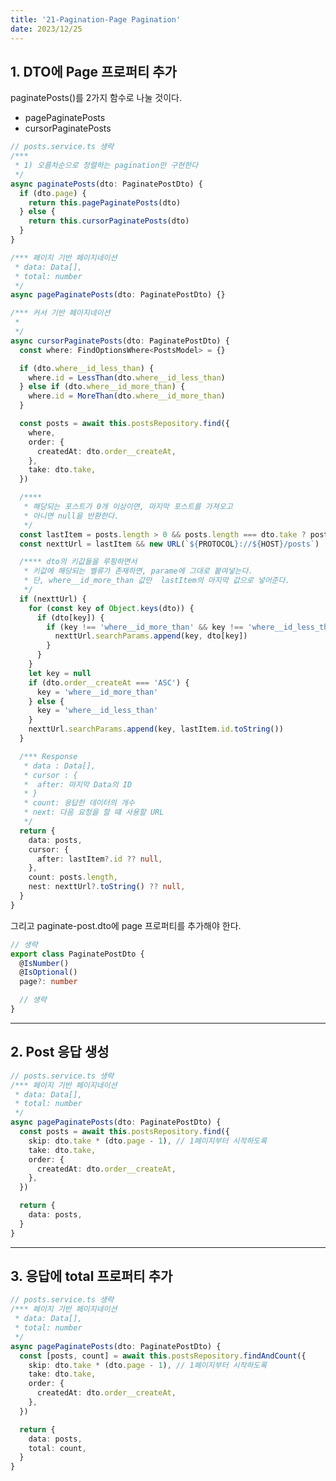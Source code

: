 ```yaml
---
title: '21-Pagination-Page Pagination'
date: 2023/12/25
---
```


## 1. DTO에 Page 프로퍼티 추가

paginatePosts()를 2가지 함수로 나눌 것이다.

- pagePaginatePosts
- cursorPaginatePosts

```ts posts.service.ts
// posts.service.ts 생략
/***
 * 1) 오름차순으로 정렬하는 pagination만 구현한다
 */
async paginatePosts(dto: PaginatePostDto) {
  if (dto.page) {
    return this.pagePaginatePosts(dto)
  } else {
    return this.cursorPaginatePosts(dto)
  }
}

/*** 페이지 기반 페이지네이션
 * data: Data[],
 * total: number
 */
async pagePaginatePosts(dto: PaginatePostDto) {}

/*** 커서 기반 페이지네이션
 *
 */
async cursorPaginatePosts(dto: PaginatePostDto) {
  const where: FindOptionsWhere<PostsModel> = {}

  if (dto.where__id_less_than) {
    where.id = LessThan(dto.where__id_less_than)
  } else if (dto.where__id_more_than) {
    where.id = MoreThan(dto.where__id_more_than)
  }

  const posts = await this.postsRepository.find({
    where,
    order: {
      createdAt: dto.order__createAt,
    },
    take: dto.take,
  })

  /****
   * 해당되는 포스트가 0개 이상이면, 마지막 포스트를 가져오고
   * 아니면 null을 반환한다.
   */
  const lastItem = posts.length > 0 && posts.length === dto.take ? posts[posts.length - 1] : null
  const nexttUrl = lastItem && new URL(`${PROTOCOL}://${HOST}/posts`)

  /**** dto의 키값들을 루핑하면서
   * 키값에 해당되는 벨류가 존재하면, parame에 그대로 붙여넣는다.
   * 단, where__id_more_than 값만  lastItem의 마지막 값으로 넣어준다.
   */
  if (nexttUrl) {
    for (const key of Object.keys(dto)) {
      if (dto[key]) {
        if (key !== 'where__id_more_than' && key !== 'where__id_less_than') {
          nexttUrl.searchParams.append(key, dto[key])
        }
      }
    }
    let key = null
    if (dto.order__createAt === 'ASC') {
      key = 'where__id_more_than'
    } else {
      key = 'where__id_less_than'
    }
    nexttUrl.searchParams.append(key, lastItem.id.toString())
  }

  /*** Response
   * data : Data[],
   * cursor : {
   *  after: 마지막 Data의 ID
   * }
   * count: 응답한 데이터의 개수
   * next: 다음 요청을 할 떄 사용할 URL
   */
  return {
    data: posts,
    cursor: {
      after: lastItem?.id ?? null,
    },
    count: posts.length,
    nest: nexttUrl?.toString() ?? null,
  }
}
```

그리고 paginate-post.dto에 page 프로퍼티를 추가해야 한다.

```ts paginate-post.dto.ts
// 생략
export class PaginatePostDto {
  @IsNumber()
  @IsOptional()
  page?: number

  // 생략
}
```

---

## 2. Post 응답 생성

```ts posts.service.ts
// posts.service.ts 생략
/*** 페이지 기반 페이지네이션
 * data: Data[],
 * total: number
 */
async pagePaginatePosts(dto: PaginatePostDto) {
  const posts = await this.postsRepository.find({
    skip: dto.take * (dto.page - 1), // 1페이지부터 시작하도록
    take: dto.take,
    order: {
      createdAt: dto.order__createAt,
    },
  })

  return {
    data: posts,
  }
}
```

---

## 3. 응답에 total 프로퍼티 추가

```ts posts.service.ts
// posts.service.ts 생략
/*** 페이지 기반 페이지네이션
 * data: Data[],
 * total: number
 */
async pagePaginatePosts(dto: PaginatePostDto) {
  const [posts, count] = await this.postsRepository.findAndCount({
    skip: dto.take * (dto.page - 1), // 1페이지부터 시작하도록
    take: dto.take,
    order: {
      createdAt: dto.order__createAt,
    },
  })

  return {
    data: posts,
    total: count,
  }
}
```
